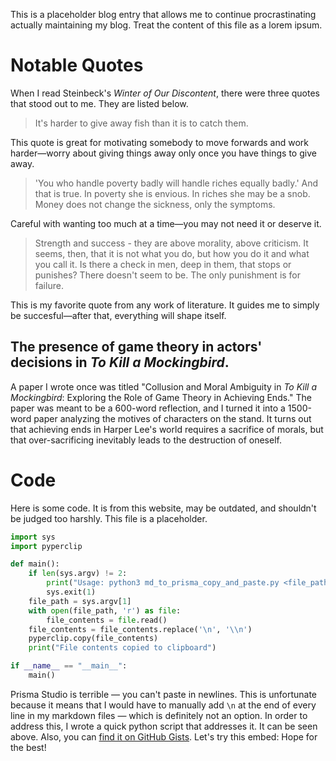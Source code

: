 This is a placeholder blog entry that allows me to continue procrastinating actually maintaining my blog. Treat the content of this file as a lorem ipsum.


# Notable Quotes

When I read Steinbeck's _Winter of Our Discontent_, there were three quotes that stood out to me. They are listed below.


> It's harder to give away fish than it is to catch them.


This quote is great for motivating somebody to move forwards and work harder—worry about giving things away only once you have things to give away.

> 'You who handle poverty badly will handle riches equally badly.' And that is true. In poverty she is envious. In riches she may be a snob. Money does not change the sickness, only the symptoms.

Careful with wanting too much at a time—you may not need it or deserve it.
 
> Strength and success - they are above morality, above criticism. It seems, then, that it is not what you do, but how you do it and what you call it. Is there a check in men, deep in them, that stops or punishes? There doesn't seem to be. The only punishment is for failure.
 
This is my favorite quote from any work of literature. It guides me to simply be succesful—after that, everything will shape itself.
 

## The presence of game theory in actors' decisions in _To Kill a Mockingbird_.

A paper I wrote once was titled "Collusion and Moral Ambiguity in _To Kill a Mockingbird_: Exploring the Role of Game Theory in Achieving Ends." The paper was meant to be a 600-word reflection, and I turned it into a 1500-word paper analyzing the motives of characters on the stand. It turns out that achieving ends in Harper Lee's world requires a sacrifice of morals, but that over-sacrificing inevitably leads to the destruction of oneself.


# Code

Here is some code. It is from this website, may be outdated, and shouldn't be judged too harshly. This file is a placeholder.


```py
import sys
import pyperclip

def main():
    if len(sys.argv) != 2:
        print("Usage: python3 md_to_prisma_copy_and_paste.py <file_path>")
        sys.exit(1)
    file_path = sys.argv[1]
    with open(file_path, 'r') as file:
        file_contents = file.read()
    file_contents = file_contents.replace('\n', '\\n')
    pyperclip.copy(file_contents)
    print("File contents copied to clipboard")

if __name__ == "__main__":
    main()
```

Prisma Studio is terrible — you can't paste in newlines. This is unfortunate because it means that I would have to manually add `\n` at the end of every line in my markdown files — which is definitely not an option. In order to address this, I wrote a quick python script that addresses it. It can be seen above. Also, you can [find it on GitHub Gists](https://gist.github.com/borisnezlobin/91aa0b2c95d5e63264ee4da2d7649fc9). Let's try this embed:
<GistEmbed gistId="borisnezlobin/91aa0b2c95d5e63264ee4da2d7649fc9" />
Hope for the best!
